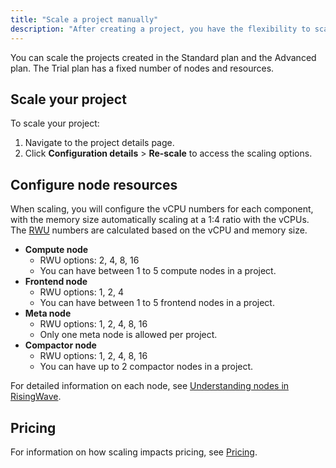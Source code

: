 ```yaml
---
title: "Scale a project manually"
description: "After creating a project, you have the flexibility to scale its resources and capacity to meet your specific data processing and analysis needs. This can be achieved through two methods: increasing or decreasing the number of worker nodes (horizontal scaling) or adjusting the resource capacity of each node in the project (vertical scaling)."
---
```


<Note>
You can scale the projects created in the Standard plan and the Advanced plan. The Trial plan has a fixed number of nodes and resources.
</Note>

## Scale your project

To scale your project:

1. Navigate to the project details page.
2. Click **Configuration details** \> **Re-scale** to access the scaling options.

## Configure node resources

When scaling, you will configure the vCPU numbers for each component, with the memory size automatically scaling at a 1:4 ratio with the vCPUs. The [RWU](/cloud/pricing/#risingwave-unit-rwu) numbers are calculated based on the vCPU and memory size.

* **Compute node**
   * RWU options: 2, 4, 8, 16
   * You can have between 1 to 5 compute nodes in a project.
* **Frontend node**
   * RWU options: 1, 2, 4
   * You can have between 1 to 5 frontend nodes in a project.
* **Meta node**
   * RWU options: 1, 2, 4, 8, 16
   * Only one meta node is allowed per project.
* **Compactor node**
   * RWU options: 1, 2, 4, 8, 16
   * You can have up to 2 compactor nodes in a project.

For detailed information on each node, see [Understanding nodes in RisingWave](/cloud/choose-a-project-plan/#understanding-nodes-in-risingwave).

## Pricing

For information on how scaling impacts pricing, see [Pricing](/cloud/pricing/).

